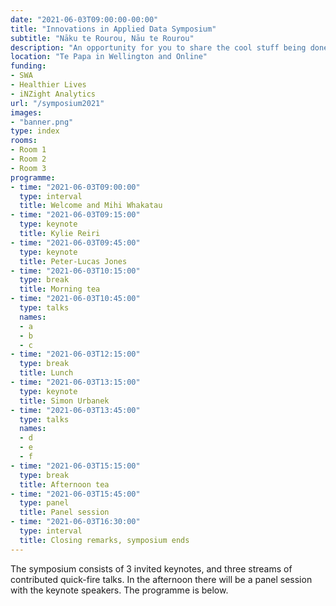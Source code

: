 ```yaml
---
date: "2021-06-03T09:00:00-00:00"
title: "Innovations in Applied Data Symposium"
subtitle: "Nāku te Rourou, Nāu te Rourou"
description: "An opportunity for you to share the cool stuff being done with data in Aotearoa New Zealand. "
location: "Te Papa in Wellington and Online"
funding:
- SWA
- Healthier Lives
- iNZight Analytics
url: "/symposium2021"
images:
- "banner.png"
type: index
rooms:
- Room 1
- Room 2
- Room 3
programme:
- time: "2021-06-03T09:00:00"
  type: interval
  title: Welcome and Mihi Whakatau
- time: "2021-06-03T09:15:00"
  type: keynote
  title: Kylie Reiri
- time: "2021-06-03T09:45:00"
  type: keynote
  title: Peter-Lucas Jones
- time: "2021-06-03T10:15:00"
  type: break
  title: Morning tea
- time: "2021-06-03T10:45:00"
  type: talks
  names:
  - a
  - b
  - c
- time: "2021-06-03T12:15:00"
  type: break
  title: Lunch
- time: "2021-06-03T13:15:00"
  type: keynote
  title: Simon Urbanek
- time: "2021-06-03T13:45:00"
  type: talks
  names:
  - d
  - e
  - f
- time: "2021-06-03T15:15:00"
  type: break
  title: Afternoon tea
- time: "2021-06-03T15:45:00"
  type: panel
  title: Panel session
- time: "2021-06-03T16:30:00"
  type: interval
  title: Closing remarks, symposium ends
---
```


The symposium consists of 3 invited keynotes, and three streams of contributed quick-fire talks. In the afternoon there will be a panel session with the keynote speakers. The programme is below.
